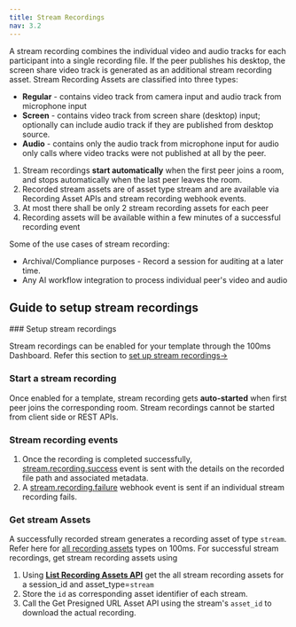 ```yaml
---
title: Stream Recordings
nav: 3.2
---
```


A stream recording combines the individual video and audio tracks for each participant into a single recording file. If the peer publishes his desktop, the screen share video track is generated as an additional stream recording asset.
Stream Recording Assets are classified into three types:
- **Regular** - contains video track from camera input and audio track from microphone input
- **Screen** - contains video track from screen share (desktop) input; optionally can include audio track if they are published from desktop source.
- **Audio** - contains only the audio track from microphone input for audio only calls where video tracks were not published at all by the peer.

<FlexContainer>
<Callout title="Stream Recording Basics" icon="CheckIcon">

1. Stream recordings **start automatically** when the first peer joins a room, and stops automatically when the last peer leaves the room.
2. Recorded stream assets are of asset type stream and are available via Recording Asset APIs and stream recording webhook events.
3. At most there shall be only 2 stream recording assets for each peer
4. Recording assets will be available within a few minutes of a successful recording event
</Callout>
</FlexContainer>

Some of the use cases of stream recording:
- Archival/Compliance purposes - Record a session for auditing at a later time.
- Any AI workflow integration to process individual peer's video and audio

## Guide to setup stream recordings

<StepsContainer id="stream-recording-setup">
### Setup stream recordings

Stream recordings can be enabled for your template through the 100ms Dashboard. Refer this section to [set up stream recordings→](/get-started/v2/get-started/features/recordings/set-up-recording)

### Start a stream recording

Once enabled for a template, stream recording gets **auto-started** when first peer joins the corresponding room. Stream recordings cannot be started from client side or REST APIs.

### Stream recording events

1. Once the recording is completed successfully, [stream.recording.success](/docs/server-side/v2/how-to-guides/configure-webhooks/webhook#streamrecordingsuccess) event is sent with the details on the recorded file path and associated metadata.
2. A [stream.recording.failure](/docs/server-side/v2/how-to-guides/configure-webhooks/webhook#streamrecordingfailure) webhook event is sent if an individual stream recording fails.

### Get stream Assets
A successfully recorded stream generates a recording asset of type `stream`. Refer here for [all recording assets](/get-started/v2/get-started/features/recordings/recording-assets/recording-asset-types) types on 100ms. For successful stream recordings, get stream recording assets using

1. Using **[List Recording Assets API](/server-side/v2/api-reference/recording-assets/list-all-assets)** get the all stream recording assets for a session_id and asset_type=`stream`
2. Store the `id` as corresponding asset identifier of each stream.
3. Call the Get Presigned URL Asset API using the stream's `asset_id` to download the actual recording.


</StepsContainer>
